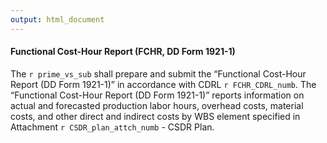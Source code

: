 ```yaml
---
output: html_document
---
```

#### Functional Cost-Hour Report (FCHR, DD Form 1921-1)
The `r prime_vs_sub` shall prepare and submit the "Functional Cost-Hour Report (DD Form 1921-1)" in accordance with CDRL `r FCHR_CDRL_numb`. The "Functional Cost-Hour Report (DD Form 1921-1)" reports information on actual and forecasted production labor hours, overhead costs, material costs, and other direct and indirect costs by WBS element specified in Attachment `r CSDR_plan_attch_numb` - CSDR Plan.  

